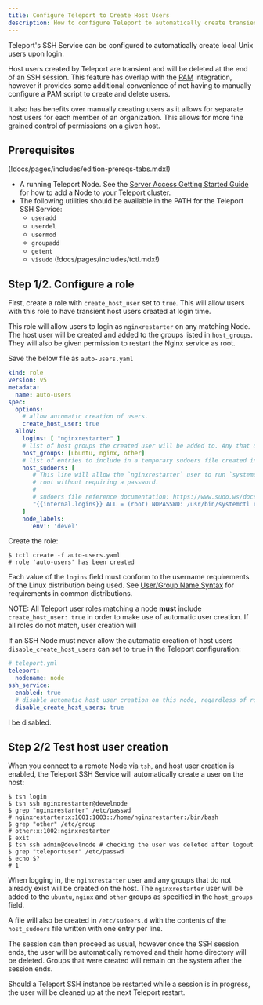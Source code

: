 ```yaml
---
title: Configure Teleport to Create Host Users
description: How to configure Teleport to automatically create transient host users.
---
```


Teleport's SSH Service can be configured to automatically create local Unix users
upon login.

Host users created by Teleport are transient and will be deleted at the end of an SSH
session. This feature has overlap with the [PAM](./ssh-pam.mdx) integration, however
it provides some additional convenience of not having to manually configure a PAM
script to create and delete users.

It also has benefits over manually creating users as it allows for separate host
users for each member of an organization. This allows for more fine grained control
of permissions on a given host.

## Prerequisites

(!docs/pages/includes/edition-prereqs-tabs.mdx!)
- A running Teleport Node. See the [Server Access Getting Started Guide](../getting-started.mdx) for  how to add a Node to your Teleport cluster.
- The following utilities should be available in the PATH for the Teleport SSH Service:
  - `useradd`
  - `userdel`
  - `usermod`
  - `groupadd`
  - `getent`
  - `visudo`
(!docs/pages/includes/tctl.mdx!)

## Step 1/2. Configure a role

First, create a role with `create_host_user` set to `true`. This will allow users
with this role to have transient host users created at login time.

This role will allow users to login as `nginxrestarter` on any matching Node. The
host user will be created and added to the groups listed in `host_groups`. They will
also be given permission to restart the Nginx service as root.

Save the below file as `auto-users.yaml`

```yaml
kind: role
version: v5
metadata:
  name: auto-users
spec:
  options:
    # allow automatic creation of users.
    create_host_user: true
  allow:
    logins: [ "nginxrestarter" ]
    # list of host groups the created user will be added to. Any that dont already exist are created.
    host_groups: [ubuntu, nginx, other]
    # list of entries to include in a temporary sudoers file created in /etc/sudoers.d
    host_sudoers: [
       # This line will allow the `nginxrestarter` user to run `systemctl restart nginx.service` as
       # root without requiring a password.
       #
       # sudoers file reference documentation: https://www.sudo.ws/docs/man/1.8.17/sudoers.man/
       "{{internal.logins}} ALL = (root) NOPASSWD: /usr/bin/systemctl restart nginx.service"
    ]
    node_labels:
      'env': 'devel'
```
Create the role:
```code
$ tctl create -f auto-users.yaml
# role 'auto-users' has been created
```

Each value of the `logins` field must conform to the username requirements
of the Linux distribution being used. See [User/Group Name Syntax](https://systemd.io/USER_NAMES/) for requirements in common distributions.

NOTE: All Teleport user roles matching a node **must** include `create_host_user:
true` in order to make use of automatic user creation. If all roles do not match,
user creation will

If an SSH Node must never allow the automatic creation of host users
`disable_create_host_users` can set to `true` in the Teleport configuration:

```yaml
# teleport.yml
teleport:
  nodename: node
ssh_service:
  enabled: true
  # disable automatic host user creation on this node, regardless of role permissions.
  disable_create_host_users: true 
```

l be disabled.

## Step 2/2 Test host user creation

When you connect to a remote Node via `tsh`, and host user creation is enabled, the
Teleport SSH Service will automatically create a user on the host:
```code
$ tsh login
$ tsh ssh nginxrestarter@develnode
$ grep "nginxrestarter" /etc/passwd
# nginxrestarter:x:1001:1003::/home/nginxrestarter:/bin/bash
$ grep "other" /etc/group
# other:x:1002:nginxrestarter
$ exit
$ tsh ssh admin@develnode # checking the user was deleted after logout
$ grep "teleportuser" /etc/passwd
$ echo $?
# 1
```

When logging in, the `nginxrestarter` user and any groups that do not already exist
will be created on the host. The `nginxrestarter` user will be added to the `ubuntu`,
`nginx` and `other` groups as specified in the `host_groups` field.

A file will also be created in `/etc/sudoers.d` with the contents of the
`host_sudoers` file written with one entry per line.

The session can then proceed as usual, however once the SSH session ends, the user
will be automatically removed and their home directory will be deleted. Groups that
were created will remain on the system after the session ends.

Should a Teleport SSH instance be restarted while a session is in progress, the user
will be cleaned up at the next Teleport restart.
